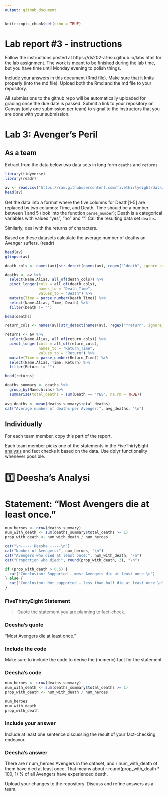 ```yaml
---
output: github_document
---
```


<!-- README.md is generated from README.Rmd. Please edit the README.Rmd file -->


```r
knitr::opts_chunk$set(echo = TRUE)
```

# Lab report #3 - instructions

Follow the instructions posted at https://ds202-at-isu.github.io/labs.html for the lab assignment. The work is meant to be finished during the lab time, but you have time until Monday evening to polish things.

Include your answers in this document (Rmd file). Make sure that it knits properly (into the md file). Upload both the Rmd and the md file to your repository.  

All submissions to the github repo will be automatically uploaded for grading once the due date is passed.
Submit a link to your repository on Canvas (only one submission per team) to signal to the instructors that you are done with your submission.

# Lab 3: Avenger's Peril

## As a team

Extract from the data below two data sets in long form `deaths` and `returns`

```r
library(tidyverse)
library(readr)
```

```r
av <- read.csv("https://raw.githubusercontent.com/fivethirtyeight/data/master/avengers/avengers.csv", stringsAsFactors = FALSE)
head(av)
```

Get the data into a format where the five columns for Death[1-5] are replaced by two columns: Time, and Death. Time should be a number between 1 and 5 (look into the function `parse_number`); Death is a categorical variables with values "yes", "no" and "". Call the resulting data set `deaths`. 

Similarly, deal with the returns of characters.

Based on these datasets calculate the average number of deaths an Avenger suffers. 
(readr)

```r

head(av)
glimpse(av)

death_cols <- names(av)[str_detect(names(av), regex("^death", ignore_case = TRUE))]

deaths <- av %>%
  select(Name.Alias, all_of(death_cols)) %>%
  pivot_longer(cols = all_of(death_cols),
               names_to = "Death_Time",
               values_to = "Death") %>%
  mutate(Time = parse_number(Death_Time)) %>%
  select(Name.Alias, Time, Death) %>%
  filter(Death != "")

head(deaths)

return_cols <- names(av)[str_detect(names(av), regex("^return", ignore_case = TRUE))]

returns <- av %>%
  select(Name.Alias, all_of(return_cols)) %>%
  pivot_longer(cols = all_of(return_cols),
               names_to = "Return_Time",
               values_to = "Return") %>%
  mutate(Time = parse_number(Return_Time)) %>%
  select(Name.Alias, Time, Return) %>%
  filter(Return != "")

head(returns)

deaths_summary <- deaths %>%
  group_by(Name.Alias) %>%
  summarize(total_deaths = sum(Death == "YES", na.rm = TRUE))

avg_deaths <- mean(deaths_summary$total_deaths)
cat("Average number of deaths per Avenger:", avg_deaths, "\n")
```


## Individually

For each team member, copy this part of the report. 

Each team member picks one of the statements in the FiveThirtyEight [analysis](https://fivethirtyeight.com/features/avengers-death-comics-age-of-ultron/) and fact checks it based on the data. Use dplyr functionality whenever possible.

# 1️⃣ Deesha's Analysi
# Statement: "Most Avengers die at least once."

```r
num_heroes <- nrow(deaths_summary)
num_with_death <- sum(deaths_summary$total_deaths >= 1)
prop_with_death <- num_with_death / num_heroes

cat("\n----- Deesha -----\n")
cat("Number of Avengers:", num_heroes, "\n")
cat("Avengers who died at least once:", num_with_death, "\n")
cat("Proportion who died:", round(prop_with_death, 3), "\n")

if (prop_with_death > 0.5) {
  cat("Conclusion: Supported — most Avengers die at least once.\n")
} else {
  cat("Conclusion: Not supported — less than half die at least once.\n")
}
```


### FiveThirtyEight Statement

> Quote the statement you are planning to fact-check.

### Deesha's quote 
“Most Avengers die at least once.”



### Include the code

Make sure to include the code to derive the (numeric) fact for the statement

### Deesha's code 
```r
num_heroes <- nrow(deaths_summary)
num_with_death <- sum(deaths_summary$total_deaths >= 1)
prop_with_death <- num_with_death / num_heroes

num_heroes
num_with_death
prop_with_death
```


### Include your answer

Include at least one sentence discussing the result of your fact-checking endeavor.

### Deesha's answer
There are r num_heroes Avengers in the dataset, and r num_with_death of them have died at least once.
That means about r round(prop_with_death * 100, 1) % of all Avengers have experienced death.

Upload your changes to the repository. Discuss and refine answers as a team.
